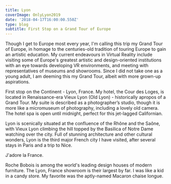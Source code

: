 ---
title: Lyon
coverImage: OnlyLyon2019
date: '2018-04-17T16:00:00.550Z'
type: blog
subtitle: First Stop on a Grand Tour of Europe
---

Though I get to Europe most every year, I'm calling this trip my Grand Tour of Europe, in homage to the centuries-old tradition of touring Europe to gain an artistic education. My current endeavours in Virtual Reality include visiting some of Europe's greatest artistic and design-oriented institutions with an eye towards developing VR environments, and meeting with representatives of museums and showrooms. Since I did not take one as a young adult, I am deeming this my Grand Tour, albeit with more grown-up aspirations.

First stop on the Continent - Lyon, France. My hotel, the Cour des Loges, is located in Renaissance-era Vieux Lyon (Old Lyon) - historically apropos of a Grand Tour. My suite is described as a photographer’s studio, though it is more like a micromuseum of photography, including a lovely old camera. The hotel spa is open until midnight, perfect for this jet-lagged Californian.

<LyonHotel2018SlideShow />

Lyon is scenically situated at the confluence of the Rhône and the Saône, with Vieux Lyon climbing the hill topped by the Basilica of Notre Dame watching over the city. Full of stunning architecture and other cultural wonders, Lyon is the third major French city I have visited, after several stays in Paris and a trip to Nice.

J'adore la France.

<Lyon2018SlideShow />

Roche Bobois is among the world's leading design houses of modern furniture. The Lyon, France showroom is their largest by far. I was like a kid in a candy store. My favorite was the aptly-named Macaron chaise longue.

<LyonDesign2018SlideShow />


